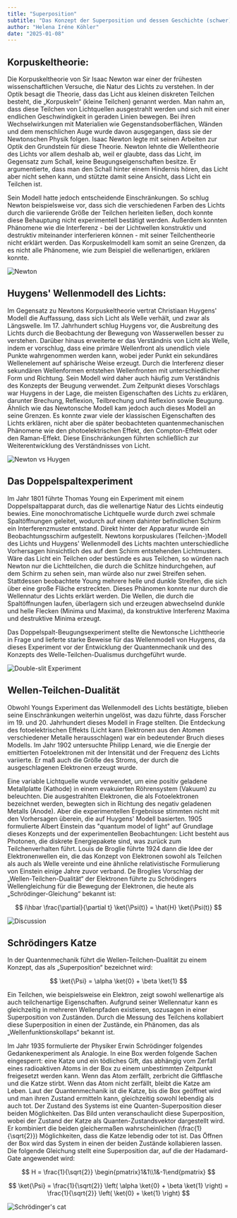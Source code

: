 ```yaml
---
title: "Superposition"
subtitle: "Das Konzept der Superposition und dessen Geschichte (schwer)"
author: "Helena Iréne Köhler"
date: "2025-01-08"
---
```


## Korpuskeltheorie:

Die Korpuskeltheorie von Sir Isaac Newton war einer der frühesten wissenschaftlichen Versuche, die Natur des Lichts zu verstehen. In der Optik besagt die Theorie, dass das Licht aus kleinen diskreten Teilchen besteht, die „Korpuskeln“ (kleine Teilchen) genannt werden. Man nahm an, dass diese Teilchen von Lichtquellen ausgestrahlt werden und sich mit einer endlichen Geschwindigkeit in geraden Linien bewegen. Bei ihren Wechselwirkungen mit Materialien wie Gegenstandsoberflächen, Wänden und dem menschlichen Auge wurde davon ausgegangen, dass sie der Newtonschen Physik folgen. Isaac Newton legte mit seinen Arbeiten zur Optik den Grundstein für diese Theorie.
Newton lehnte die Wellentheorie des Lichts vor allem deshalb ab, weil er glaubte, dass das Licht, im Gegensatz zum Schall, keine Beugungseigenschaften besitze. Er argumentierte, dass man den Schall hinter einem Hindernis hören, das Licht aber nicht sehen kann, und stützte damit seine Ansicht, dass Licht ein Teilchen ist.

Sein Modell hatte jedoch entscheidende Einschränkungen. So schlug Newton beispielsweise vor, dass sich die verschiedenen Farben des Lichts durch die variierende Größe der Teilchen herleiten ließen, doch konnte diese Behauptung nicht experimentell bestätigt werden. Außerdem konnten Phänomene wie die Interferenz - bei der Lichtwellen konstruktiv und destruktiv miteinander interferieren können - mit seiner Teilchentheorie nicht erklärt werden.
Das Korpuskelmodell kam somit an seine Grenzen, da es nicht alle Phänomene, wie zum Beispiel die wellenartigen, erklären konnte.

![Newton](/posts/assets/entries/superposition/light_particle.png)

## Huygens' Wellenmodell des Lichts:

Im Gegensatz zu Newtons Korpuskeltheorie vertrat Christiaan Huygens' Modell die Auffassung, dass sich Licht als Welle verhält, und zwar als Längswelle. Im 17. Jahrhundert schlug Huygens vor, die Ausbreitung des Lichts durch die Beobachtung der Bewegung von Wasserwellen besser zu verstehen. Darüber hinaus erweiterte er das Verständnis von Licht als Welle, indem er vorschlug, dass eine primäre Wellenfront als unendlich viele Punkte wahrgenommen werden kann, wobei jeder Punkt ein sekundäres Wellenelement auf sphärische Weise erzeugt. Durch die Interferenz dieser sekundären Wellenformen entstehen Wellenfronten mit unterschiedlicher Form und Richtung. Sein Modell wird daher auch häufig zum Verständnis des Konzepts der Beugung verwendet.
Zum Zeitpunkt dieses Vorschlags war Huygens in der Lage, die meisten Eigenschaften des Lichts zu erklären, darunter Brechung, Reflexion, Teilbrechung und Reflexion sowie Beugung.
Ähnlich wie das Newtonsche Modell kam jedoch auch dieses Modell an seine Grenzen. Es konnte zwar viele der klassischen Eigenschaften des Lichts erklären, nicht aber die später beobachteten quantenmechanischen Phänomene wie den photoelektrischen Effekt, den Compton-Effekt oder den Raman-Effekt. Diese Einschränkungen führten schließlich zur Weiterentwicklung des Verständnisses von Licht.

![Newton vs Huygen](/posts/assets/entries/superposition/light_waves.png)

## Das Doppelspaltexperiment

Im Jahr 1801 führte Thomas Young ein Experiment mit einem Doppelspaltapparat durch, das die wellenartige Natur des Lichts eindeutig bewies. Eine monochromatische Lichtquelle wurde durch zwei schmale Spaltöffnungen geleitet, wodurch auf einem dahinter befindlichen Schirm ein Interferenzmuster entstand. Direkt hinter der Apparatur wurde ein Beobachtungsschirm aufgestellt. Newtons korpuskulares (Teilchen-)Modell des Lichts und Huygens' Wellenmodell des Lichts machten unterschiedliche Vorhersagen hinsichtlich des auf dem Schirm entstehenden Lichtmusters. Wäre das Licht ein Teilchen oder bestünde es aus Teilchen, so würden nach Newton nur die Lichtteilchen, die durch die Schlitze hindurchgehen, auf dem Schirm zu sehen sein, man würde also nur zwei Streifen sehen.  
Stattdessen beobachtete Young mehrere helle und dunkle Streifen, die sich über eine große Fläche erstreckten. Dieses Phänomen konnte nur durch die Wellennatur des Lichts erklärt werden. Die Wellen, die durch die Spaltöffnungen laufen, überlagern sich und erzeugen abwechselnd dunkle und helle Flecken (Minima und Maxima), da konstruktive Interferenz Maxima und destruktive Minima erzeugt.

Das Doppelspalt-Beugungsexperiment stellte die Newtonsche Lichttheorie in Frage und lieferte starke Beweise für das Wellenmodell von Huygens, da dieses Experiment vor der Entwicklung der Quantenmechanik und des Konzepts des Welle-Teilchen-Dualismus durchgeführt wurde.

![Double-slit Experiment](/posts/assets/entries/superposition/ds_exp.png)

## Wellen-Teilchen-Dualität

Obwohl Youngs Experiment das Wellenmodell des Lichts bestätigte, blieben seine Einschränkungen weiterhin ungelöst, was dazu führte, dass Forscher im 19. und 20. Jahrhundert dieses Modell in Frage stellten. Die Entdeckung des fotoelektrischen Effekts (Licht kann Elektronen aus den Atomen verschiedener Metalle herausschlagen) war ein bedeutender Bruch dieses Modells. Im Jahr 1902 untersuchte Philipp Lenard, wie die Energie der emittierten Fotoelektronen mit der Intensität und der Frequenz des Lichts variierte. Er maß auch die Größe des Stroms, der durch die ausgeschlagenen Elektronen erzeugt wurde.

Eine variable Lichtquelle wurde verwendet, um eine positiv geladene Metallplatte (Kathode) in einem evakuierten Röhrensystem (Vakuum) zu beleuchten. Die ausgestrahlten Elektronen, die als Fotoelektronen bezeichnet werden, bewegten sich in Richtung des negativ geladenen Metalls (Anode). Aber die experimentellen Ergebnisse stimmten nicht mit den Vorhersagen überein, die auf Huygens' Modell basierten. 1905 formulierte Albert Einstein das "quantum model of light" auf Grundlage dieses Konzepts und der experimentellen Beobachtungen: Licht besteht aus Photonen, die diskrete Energiepakete sind, was zurück zum Teilchenverhalten führt. Louis de Broglie führte 1924 dann die Idee der Elektronenwellen ein, die das Konzept von Elektronen sowohl als Teilchen als auch als Welle vereinte und eine ähnliche relativistische Formulierung von Einstein einige Jahre zuvor verband. De Broglies Vorschlag der „Wellen-Teilchen-Dualität“ der Elektronen führte zu Schrödingers Wellengleichung für die Bewegung der Elektronen, die heute als „Schrödinger-Gleichung“ bekannt ist:

$$ i\hbar \frac{\partial}{\partial t} \ket{\Psi(t)} = \hat{H} \ket{\Psi(t)} $$

![Discussion](/posts/assets/entries/superposition/superpos_disc.png)

## Schrödingers Katze

In der Quantenmechanik führt die Wellen-Teilchen-Dualität zu einem Konzept, das als „Superposition“ bezeichnet wird:

$$ \ket{\Psi} = \alpha \ket{0} + \beta \ket{1} $$

Ein Teilchen, wie beispielsweise ein Elektron, zeigt sowohl wellenartige als auch teilchenartige Eigenschaften. Aufgrund seiner Wellennatur kann es gleichzeitig in mehreren Wellenpfaden existieren, sozusagen in einer Superposition von Zuständen. Durch die Messung des Teilchens kollabiert diese Superposition in einen der Zustände, ein Phänomen, das als „Wellenfunktionskollaps“ bekannt ist.

Im Jahr 1935 formulierte der Physiker Erwin Schrödinger folgendes Gedankenexperiment als Analogie. In eine Box werden folgende Sachen eingesperrt: eine Katze und ein tödliches Gift, das abhängig vom Zerfall eines radioaktiven Atoms in der Box zu einem unbestimmten Zeitpunkt freigesetzt werden kann. Wenn das Atom zerfällt, zerbricht die Giftflasche und die Katze stirbt. Wenn das Atom nicht zerfällt, bleibt die Katze am Leben. Laut der Quantenmechanik ist die Katze, bis die Box geöffnet wird und man ihren Zustand ermitteln kann, gleichzeitig sowohl lebendig als auch tot. Der Zustand des Systems ist eine Quanten-Superposition dieser beiden Möglichkeiten.
Das Bild unten veranschaulicht diese Superposition, wobei der Zustand der Katze als Quanten-Zustandsvektor dargestellt wird. Er kombiniert die beiden gleichermaßen wahrscheinlichen (\frac{1}{\sqrt{2}}) Möglichkeiten, dass die Katze lebendig oder tot ist. Das Öffnen der Box wird das System in einen der beiden Zustände kollabieren lassen. Die folgende Gleichung stellt eine Superposition dar, auf die der Hadamard-Gate angewendet wird:

$$ H = \frac{1}{\sqrt{2}} \begin{pmatrix}1&1\\1&-1\end{pmatrix} $$

$$ \ket{\Psi} = \frac{1}{\sqrt{2}} \left( \alpha \ket{0} + \beta \ket{1} \right) = \frac{1}{\sqrt{2}} \left( \ket{0} + \ket{1} \right) $$

![Schrödinger's cat](/posts/assets/entries/superposition/superpos_cat.png)
